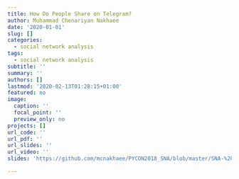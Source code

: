 ```yaml
---
title: How Do People Share on Telegram?
author: Muhammad Chenariyan Nakhaee
date: '2020-01-01'
slug: []
categories:
  - social network analysis
tags:
  - social network analysis
subtitle: ''
summary: ''
authors: []
lastmod: '2020-02-13T01:28:15+01:00'
featured: no
image:
  caption: ''
  focal_point: ''
  preview_only: no
projects: []
url_code: ''
url_pdf: ''
url_slides: ''
url_video: ''
slides: 'https://github.com/mcnakhaee/PYCON2018_SNA/blob/master/SNA-%20PYCON2018-Muhammad%20Chenariyan%20Nakhaee.pdf'

---
```




